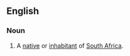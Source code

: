 ==English==

===Noun===
{{en-noun}}

# {{label|en|slang}} A [[native]] or [[inhabitant]] of [[South Africa]].